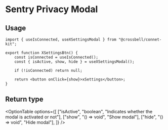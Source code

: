 
# Sentry Privacy Modal

<div className="my-8">
	<SentryPrivacyModal />
</div>

## Usage

```tsx copy
import { useIsConnected, useXSettingsModal } from "@crossbell/connet-kit";

export function XSettingsBtn() {
	const isConnected = useIsConnected();
	const { isActive, show, hide } = useXSettingsModal();

	if (!isConnected) return null;

	return <button onClick={show}>xSettings</button>;
}
```

## Return type

<OptionTable
	options={[
		["isActive", "boolean", "Indicates whether the modal is activated or not"],
		["show", "() => void", "Show modal"],
		["hide", "() => void", "Hide modal"],
	]}
/>
